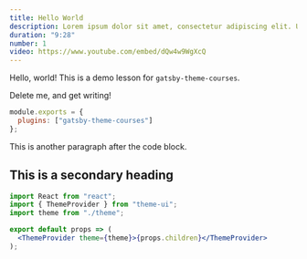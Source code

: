 ```yaml
---
title: Hello World
description: Lorem ipsum dolor sit amet, consectetur adipiscing elit. Ut eleifend nibh vel blandit interdum.
duration: "9:28"
number: 1
video: https://www.youtube.com/embed/dQw4w9WgXcQ
---
```


Hello, world! This is a demo lesson for `gatsby-theme-courses`.

Delete me, and get writing!

```js
module.exports = {
  plugins: ["gatsby-theme-courses"]
};
```

This is another paragraph after the code block.

## This is a secondary heading

```jsx
import React from "react";
import { ThemeProvider } from "theme-ui";
import theme from "./theme";

export default props => (
  <ThemeProvider theme={theme}>{props.children}</ThemeProvider>
);
```
